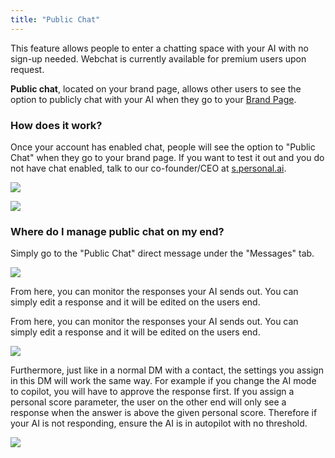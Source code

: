 ```yaml
---
title: "Public Chat"
---
```


This feature allows people to enter a chatting space with your AI with no sign-up needed. Webchat is currently available for premium users upon request.

**Public chat**, located on your brand page, allows other users to see the option to publicly chat with your AI when they go to your [Brand Page](https://app.gitbook.com/o/nbVBaUyixnBYw8JgeVIt/s/dbMN7r709l6jIY1z4OHN/customizing-your-ai/publishing-your-ai#id-3.-brand-page).

### How does it work?

Once your account has enabled chat, people will see the option to "Public Chat" when they go to your brand page. If you want to test it out and you do not have chat enabled, talk to our co-founder/CEO at [s.personal.ai](https://s.personal.ai/messaging/profile).&#x20;

![](image.png)

![](image.png)

### Where do I manage public chat on my end?

Simply go to the "Public Chat" direct message under the "Messages" tab.&#x20;

![](image.png)

From here, you can monitor the responses your AI sends out. You can simply edit a response and it will be edited on the users end.

From here, you can monitor the responses your AI sends out. You can simply edit a response and it will be edited on the users end.

![](image.png)

Furthermore, just like in a normal DM with a contact, the settings you assign in this DM will work the same way. For example if you change the AI mode to copilot, you will have to approve the response first. If you assign a personal score parameter, the user on the other end will only see a response when the answer is above the given personal score. Therefore if your AI is not responding, ensure the AI is in autopilot with no threshold.&#x20;

![](image.png)
